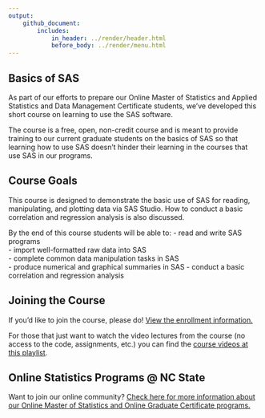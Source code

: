 ```yaml
---
output: 
    github_document:
        includes: 
            in_header: ../render/header.html
            before_body: ../render/menu.html
---
```


## Basics of SAS  

As part of our efforts to prepare our Online Master of Statistics and Applied Statistics and Data Management Certificate students, we've developed this short course on learning to use the SAS software.  

The course is a free, open, non-credit course and is meant to provide training to our current graduate students on the basics of SAS so that learning how to use SAS doesn’t hinder their learning in the courses that use SAS in our programs.

## Course Goals

This course is designed to demonstrate the basic use of SAS for reading, manipulating, and plotting data via SAS Studio.  How to conduct a basic correlation and regression analysis is also discussed. 

By the end of this course students will be able to: 
- read and write SAS programs  
- import well-formatted raw data into SAS  
- complete common data manipulation tasks in SAS   
- produce numerical and graphical summaries in SAS
- conduct a basic correlation and regression analysis

## Joining the Course  

If you'd like to join the course, please do!  <a href = "https://docs.google.com/document/d/13M5UFpKpPUY3jyQKSrwg9rsctE7BeegXRY5fqLTkNCM/edit?usp=sharing" target = "_blank">View the enrollment information.</a>

For those that just want to watch the video lectures from the course (no access to the code, assignments, etc.) you can find the <a href = "https://bit.ly/SAS-playlist" target = "_blank">course videos at this playlist</a>.  

## Online Statistics Programs @ NC State  

Want to join our online community?  <a href = "https://statistics.sciences.ncsu.edu/graduate/online-programs/" target ="_blank">Check here for more information about our Online Master of Statistics and Online Graduate Certificate programs.</a>
